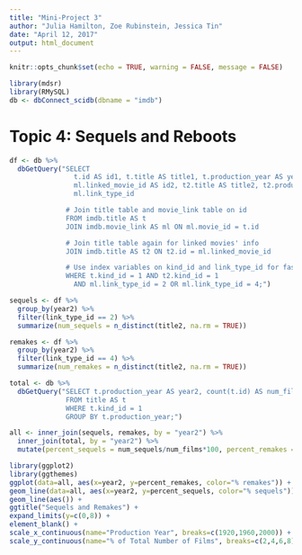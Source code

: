 ```yaml
---
title: "Mini-Project 3"
author: "Julia Hamilton, Zoe Rubinstein, Jessica Tin"
date: "April 12, 2017"
output: html_document
---
```


```r
knitr::opts_chunk$set(echo = TRUE, warning = FALSE, message = FALSE)
```

```r
library(mdsr)
library(RMySQL)
db <- dbConnect_scidb(dbname = "imdb")
```

# Topic 4: Sequels and Reboots
```r
df <- db %>%
  dbGetQuery("SELECT
                t.id AS id1, t.title AS title1, t.production_year AS year1,
                ml.linked_movie_id AS id2, t2.title AS title2, t2.production_year AS year2,
                ml.link_type_id

              # Join title table and movie_link table on id
              FROM imdb.title AS t
              JOIN imdb.movie_link AS ml ON ml.movie_id = t.id

              # Join title table again for linked movies' info
              JOIN imdb.title AS t2 ON t2.id = ml.linked_movie_id

              # Use index variables on kind_id and link_type_id for faster data retrieval
              WHERE t.kind_id = 1 AND t2.kind_id = 1
                AND ml.link_type_id = 2 OR ml.link_type_id = 4;")
```

```r
sequels <- df %>%
  group_by(year2) %>%
  filter(link_type_id == 2) %>%
  summarize(num_sequels = n_distinct(title2, na.rm = TRUE))

remakes <- df %>%
  group_by(year2) %>%
  filter(link_type_id == 4) %>%
  summarize(num_remakes = n_distinct(title2, na.rm = TRUE))

total <- db %>%
  dbGetQuery("SELECT t.production_year AS year2, count(t.id) AS num_films
              FROM title AS t
              WHERE t.kind_id = 1
              GROUP BY t.production_year;")

all <- inner_join(sequels, remakes, by = "year2") %>%
  inner_join(total, by = "year2") %>%
  mutate(percent_sequels = num_sequels/num_films*100, percent_remakes = num_remakes/num_films*100)
```

```r
library(ggplot2)
library(ggthemes)
ggplot(data=all, aes(x=year2, y=percent_remakes, color="% remakes")) +
geom_line(data=all, aes(x=year2, y=percent_sequels, color="% sequels")) +
geom_line(aes()) +
ggtitle("Sequels and Remakes") +
expand_limits(y=c(0,8)) +
element_blank() +
scale_x_continuous(name="Production Year", breaks=c(1920,1960,2000)) +
scale_y_continuous(name="% of Total Number of Films", breaks=c(2,4,6,8), labels=c('2%', '4%', '6%', '8%'))
```